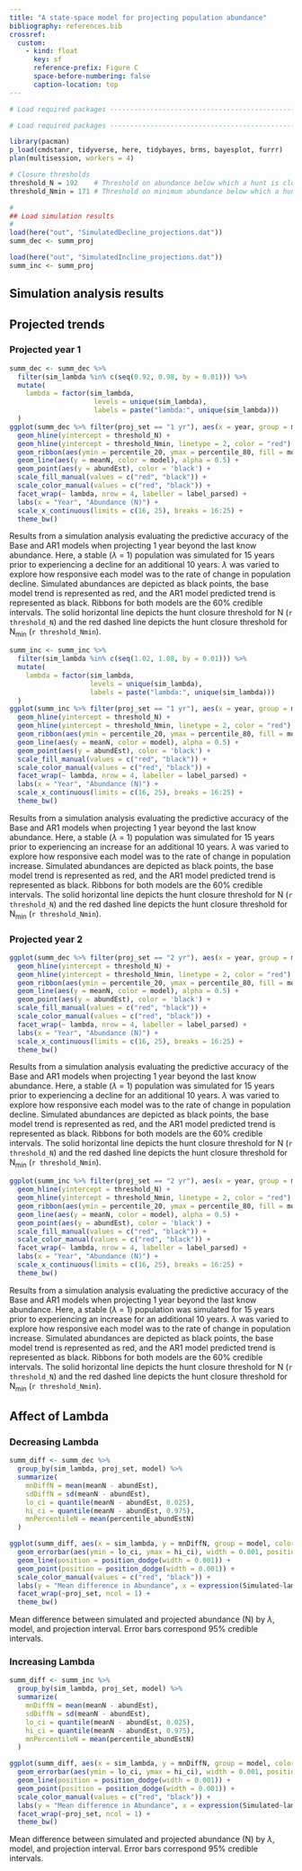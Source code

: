 ```yaml
---
title: "A state-space model for projecting population abundance"
bibliography: references.bib
crossref:
  custom:
    - kind: float
      key: sf
      reference-prefix: Figure C
      space-before-numbering: false
      caption-location: top
---
```


```r

# Load required packages -------------------------------------------------------

# Load required packages -------------------------------------------------------

library(pacman)
p_load(cmdstanr, tidyverse, here, tidybayes, brms, bayesplot, furrr)
plan(multisession, workers = 4)

# Closure thresholds
threshold_N = 192    # Threshold on abundance below which a hunt is closed
threshold_Nmin = 171 # Threshold on minimum abundance below which a hunt is closed

#
## Load simulation results
#
load(here("out", "SimulatedDecline_projections.dat"))
summ_dec <- summ_proj

load(here("out", "SimulatedIncline_projections.dat"))
summ_inc <- summ_proj
```

## Simulation analysis results {#simulation}

:::::: panel-tabset
## Projected trends

::: panel-tabset
### Projected year 1

::: {#sf-simulatedDecline_proj1yr}
```r
summ_dec <- summ_dec %>%
  filter(sim_lambda %in% c(seq(0.92, 0.98, by = 0.01))) %>%
  mutate(
    lambda = factor(sim_lambda, 
                     levels = unique(sim_lambda), 
                     labels = paste("lambda:", unique(sim_lambda)))
  )
ggplot(summ_dec %>% filter(proj_set == "1 yr"), aes(x = year, group = model)) +
  geom_hline(yintercept = threshold_N) + 
  geom_hline(yintercept = threshold_Nmin, linetype = 2, color = "red") +
  geom_ribbon(aes(ymin = percentile_20, ymax = percentile_80, fill = model), alpha = 0.2) +
  geom_line(aes(y = meanN, color = model), alpha = 0.5) +
  geom_point(aes(y = abundEst), color = 'black') +
  scale_fill_manual(values = c("red", "black")) +
  scale_color_manual(values = c("red", "black")) +
  facet_wrap(~ lambda, nrow = 4, labeller = label_parsed) +
  labs(x = "Year", "Abundance (N)") +
  scale_x_continuous(limits = c(16, 25), breaks = 16:25) +
  theme_bw()
```

Results from a simulation analysis evaluating the predictive accuracy of the Base and AR1 models when projecting 1 year beyond the last know abundance. Here, a stable ($\lambda$ = 1) population was simulated for 15 years prior to experiencing a decline for an additional 10 years. $\lambda$ was varied to explore how responsive each model was to the rate of change in population decline. Simulated abundances are depicted as black points, the base model trend is represented as red, and the AR1 model predicted trend is represented as black. Ribbons for both models are the 60% credible intervals. The solid horizontal line depicts the hunt closure threshold for N (`r threshold_N`) and the red dashed line depicts the hunt closure threshold for N~min~ (`r threshold_Nmin`).
:::

::: {#sf-simulatedIncline_proj1yr}
```r
summ_inc <- summ_inc %>%
  filter(sim_lambda %in% c(seq(1.02, 1.08, by = 0.01))) %>%
  mutate(
    lambda = factor(sim_lambda, 
                    levels = unique(sim_lambda), 
                    labels = paste("lambda:", unique(sim_lambda)))
  )
ggplot(summ_inc %>% filter(proj_set == "1 yr"), aes(x = year, group = model)) +
  geom_hline(yintercept = threshold_N) + 
  geom_hline(yintercept = threshold_Nmin, linetype = 2, color = "red") +
  geom_ribbon(aes(ymin = percentile_20, ymax = percentile_80, fill = model), alpha = 0.2) +
  geom_line(aes(y = meanN, color = model), alpha = 0.5) +
  geom_point(aes(y = abundEst), color = 'black') +
  scale_fill_manual(values = c("red", "black")) +
  scale_color_manual(values = c("red", "black")) +
  facet_wrap(~ lambda, nrow = 4, labeller = label_parsed) +
  labs(x = "Year", "Abundance (N)") +
  scale_x_continuous(limits = c(16, 25), breaks = 16:25) +
  theme_bw()
```

Results from a simulation analysis evaluating the predictive accuracy of the Base and AR1 models when projecting 1 year beyond the last know abundance. Here, a stable ($\lambda$ = 1) population was simulated for 15 years prior to experiencing an increase for an additional 10 years. $\lambda$ was varied to explore how responsive each model was to the rate of change in population increase. Simulated abundances are depicted as black points, the base model trend is represented as red, and the AR1 model predicted trend is represented as black. Ribbons for both models are the 60% credible intervals. The solid horizontal line depicts the hunt closure threshold for N (`r threshold_N`) and the red dashed line depicts the hunt closure threshold for N~min~ (`r threshold_Nmin`).

:::

### Projected year 2

::: {#sf-simulatedDecline_proj2yr}
```r
ggplot(summ_dec %>% filter(proj_set == "2 yr"), aes(x = year, group = model)) +
  geom_hline(yintercept = threshold_N) + 
  geom_hline(yintercept = threshold_Nmin, linetype = 2, color = "red") +
  geom_ribbon(aes(ymin = percentile_20, ymax = percentile_80, fill = model), alpha = 0.2) +
  geom_line(aes(y = meanN, color = model), alpha = 0.5) +
  geom_point(aes(y = abundEst), color = 'black') +
  scale_fill_manual(values = c("red", "black")) +
  scale_color_manual(values = c("red", "black")) +
  facet_wrap(~ lambda, nrow = 4, labeller = label_parsed) +
  labs(x = "Year", "Abundance (N)") +
  scale_x_continuous(limits = c(16, 25), breaks = 16:25) +
  theme_bw()
```

Results from a simulation analysis evaluating the predictive accuracy of the Base and AR1 models when projecting 1 year beyond the last know abundance. Here, a stable ($\lambda$ = 1) population was simulated for 15 years prior to experiencing a decline for an additional 10 years. $\lambda$ was varied to explore how responsive each model was to the rate of change in population decline. Simulated abundances are depicted as black points, the base model trend is represented as red, and the AR1 model predicted trend is represented as black. Ribbons for both models are the 60% credible intervals. The solid horizontal line depicts the hunt closure threshold for N (`r threshold_N`) and the red dashed line depicts the hunt closure threshold for N~min~ (`r threshold_Nmin`).

:::

::: {#sf-simulatedIncline_proj2yr}
```r
ggplot(summ_inc %>% filter(proj_set == "2 yr"), aes(x = year, group = model)) +
  geom_hline(yintercept = threshold_N) + 
  geom_hline(yintercept = threshold_Nmin, linetype = 2, color = "red") +
  geom_ribbon(aes(ymin = percentile_20, ymax = percentile_80, fill = model), alpha = 0.2) +
  geom_line(aes(y = meanN, color = model), alpha = 0.5) +
  geom_point(aes(y = abundEst), color = 'black') +
  scale_fill_manual(values = c("red", "black")) +
  scale_color_manual(values = c("red", "black")) +
  facet_wrap(~ lambda, nrow = 4, labeller = label_parsed) +
  labs(x = "Year", "Abundance (N)") +
  scale_x_continuous(limits = c(16, 25), breaks = 16:25) +
  theme_bw()
```

Results from a simulation analysis evaluating the predictive accuracy of the Base and AR1 models when projecting 1 year beyond the last know abundance. Here, a stable ($\lambda$ = 1) population was simulated for 15 years prior to experiencing an increase for an additional 10 years. $\lambda$ was varied to explore how responsive each model was to the rate of change in population increase. Simulated abundances are depicted as black points, the base model trend is represented as red, and the AR1 model predicted trend is represented as black. Ribbons for both models are the 60% credible intervals. The solid horizontal line depicts the hunt closure threshold for N (`r threshold_N`) and the red dashed line depicts the hunt closure threshold for N~min~ (`r threshold_Nmin`).

:::
:::

## Affect of Lambda

:::: {.panel-tabset}
### Decreasing Lambda

::: {#sf-simulatedDecline_lambda}
```r
summ_diff <- summ_dec %>%
  group_by(sim_lambda, proj_set, model) %>%
  summarize(
    mnDiffN = mean(meanN - abundEst),
    sdDiffN = sd(meanN - abundEst),
    lo_ci = quantile(meanN - abundEst, 0.025),
    hi_ci = quantile(meanN - abundEst, 0.975),
    mnPercentileN = mean(percentile_abundEstN)
  )

ggplot(summ_diff, aes(x = sim_lambda, y = mnDiffN, group = model, color = model)) + 
  geom_errorbar(aes(ymin = lo_ci, ymax = hi_ci), width = 0.001, position = position_dodge(width = 0.001)) +
  geom_line(position = position_dodge(width = 0.001)) +
  geom_point(position = position_dodge(width = 0.001)) +
  scale_color_manual(values = c("red", "black")) +
  labs(y = "Mean difference in Abundance", x = expression(Simulated~lambda)) +
  facet_wrap(~proj_set, ncol = 1) +
  theme_bw()
```

Mean difference between simulated and projected abundance (N) by $\lambda$, model, and projection interval. Error bars correspond 95% credible intervals.

:::

### Increasing Lambda

::: {#sf-simulatedIncline_lambda}
```r
summ_diff <- summ_inc %>%
  group_by(sim_lambda, proj_set, model) %>%
  summarize(
    mnDiffN = mean(meanN - abundEst),
    sdDiffN = sd(meanN - abundEst),
    lo_ci = quantile(meanN - abundEst, 0.025),
    hi_ci = quantile(meanN - abundEst, 0.975),
    mnPercentileN = mean(percentile_abundEstN)
  )

ggplot(summ_diff, aes(x = sim_lambda, y = mnDiffN, group = model, color = model)) + 
  geom_errorbar(aes(ymin = lo_ci, ymax = hi_ci), width = 0.001, position = position_dodge(width = 0.001)) +
  geom_line(position = position_dodge(width = 0.001)) +
  geom_point(position = position_dodge(width = 0.001)) +
  scale_color_manual(values = c("red", "black")) +
  labs(y = "Mean difference in Abundance", x = expression(Simulated~lambda)) +
  facet_wrap(~proj_set, ncol = 1) +
  theme_bw()
```

Mean difference between simulated and projected abundance (N) by $\lambda$, model, and projection interval. Error bars correspond 95% credible intervals.

:::
::::
::::::
